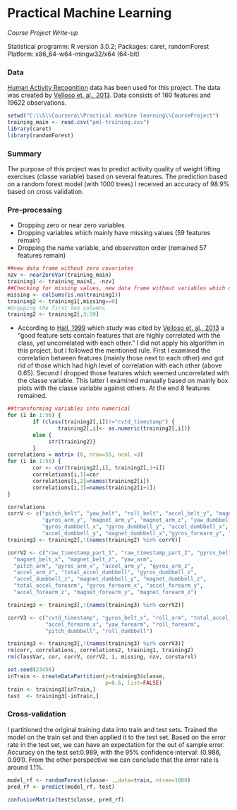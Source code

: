 Practical Machine Learning
===============================

*Course Project Write-up*

Statistical programm: R version 3.0.2; Packages: caret, randomForest     
Platform: x86_64-w64-mingw32/x64 (64-bit)

### Data
[Human Activity Recognition](http://groupware.les.inf.puc-rio.br/har) data has been used for this project. The data was created by [Velloso et. al., 2013](http://groupware.les.inf.puc-rio.br/work.jsf?p1=11201). Data consists of 160 features and 19622 observations.

```r
setwd("C:\\S\\Coursera\\Practical machine learning\\CourseProject")
training_main <- read.csv("pml-training.csv")
library(caret)
library(randomForest)
```

### Summary
The purpose of this project was to predict activity quality of weight lifting exercises (classe variable) based on several features. The prediction based on a random forest model (with 1000 trees) I received an accuracy of 98.9% based on cross validation. 


### Pre-processing
- Dropping zero or near zero variables
- Dropping variables which mainly have missing values (59 features remain)
- Dropping the name variable, and observation order (remained 57 features remain)

```r
##new data frame without zero covariates
nzv <- nearZeroVar(training_main)
training1 <- training_main[, -nzv]
##Checking for missing values, new data frame without variables which only contains missing values
missing <- colSums(is.na(training1))
training2 <- training1[,missing==0]
#dropping the first two columns
training2 <- training2[,3:59]
```



- According to [Hall, 1999](http://www.cs.waikato.ac.nz/~mhall/thesis.pdf) which study was cited by [Velloso et. al., 2013](http://groupware.les.inf.puc-rio.br/work.jsf?p1=11201) a "good feature sets contain features that are highly correlated
with the class, yet uncorrelated with each other." I did not apply his algorithm in this project, but I followed the mentioned rule. First I examined the correlation between features (mainly those next to each other) and got rid of those which had high level of correlation with each other (above 0.65). Second I dropped those features which seemed uncorrelated with the classe variable. This latter I examined manually based on mainly box plots with the classe variable against others. At the end 8 features remained.


```r
##transforming variables into numerical
for (i in 1:56) {
        if (class(training2[,i])!="cvtd_timestamp") {
                training2[,i]<- as.numeric(training2[,i])}
        else {
             str(training2)}        
        }
correlations = matrix (0, nrow=55, ncol =3)
for (i in 1:55) {
        cor <- cor(training2[,i], training2[,1+i])
        correlations[i,1]=cor
        correlations[i,2]=names(training2[i])
        correlations[i,3]=names(training2[i+1])
}

correlations
corrV <- c("pitch_belt", "yaw_belt", "roll_belt", "accel_belt_y", "magnet_belt_y",
           "gyros_arm_y", "magnet_arm_y", "magnet_arm_z", "yaw_dumbbell",
           "gyros_dumbbell_x", "gyros_dumbbell_y", "accel_dumbbell_x",
           "accel_dumbbell_y", "magnet_dumbbell_x","gyros_forearm_y", "gyros_forearm_z")
training3 <- training2[,!(names(training2) %in% corrV)]
```

```r
corrV2 <- c("raw_timestamp_part_1", "raw_timestamp_part_2", "gyros_belt_y", "gyros_belt_z", "accel_belt_x",
  "magnet_belt_x", "magnet_belt_z", "yaw_arm",
  "pitch_arm", "gyros_arm_x", "accel_arm_y", "gyros_arm_z",
  "accel_arm_z", "total_accel_dumbbell", "gyros_dumbbell_z",
  "accel_dumbbell_z", "magnet_dumbbell_y", "magnet_dumbbell_z",
  "total_accel_forearm", "gyros_forearm_x", "accel_forearm_y",
  "accel_forearm_z", "magnet_forearm_y", "magnet_forearm_z")

training3 <- training3[,!(names(training3) %in% corrV2)]

corrV3 <- c("cvtd_timestamp", "gyros_belt_x", "roll_arm", "total_accel_arm",
            "accel_forearm_x", "yaw_forearm", "roll_forearm",
            "pitch_dumbbell", "roll_dumbbell")

training3 <- training3[,!(names(training3) %in% corrV3)]
rm(corr, correlations, correlations2, training1, training2)
rm(classVar, cor, corrV, corrV2, i, missing, nzv, corstarsl)
```


```r
set.seed(23456)
inTrain <- createDataPartition(y=training3$classe,
                               p=0.6, list=FALSE)
train <- training3[inTrain,]
test  <- training3[-inTrain,]
```

### Cross-validation
I partitioned the original training data into train and test sets. Trained the model on the train set and then applied it to the test set. Based on the error rate in the test set, we can have an expectation for the out of sample error. 
Accuracy on the test set:0.989, with the 95% confidence interval: (0.986, 0.991). From the other perspective we can conclude that the error rate is around 1.1%.

```r
model_rf <- randomForest(classe~ .,data=train, ntree=1000)
pred_rf <- predict(model_rf, test)
```

```r
confusionMatrix(test$classe, pred_rf)
```
